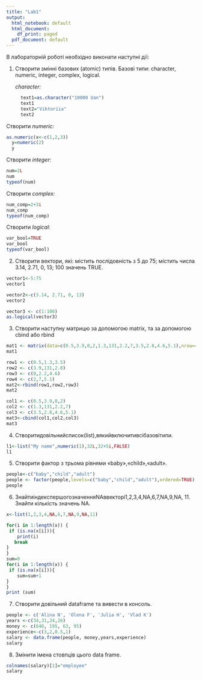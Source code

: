 ---
title: "Lab1"
output:
  html_notebook: default
  html_document:
    df_print: paged
  pdf_document: default
---

В лабораторній роботі необхідно виконати наступні дії:

1.  Створити змінні базових (atomic) типів. Базові типи: character, numeric, integer, complex, logical.

    *character:*

    ```{r}
      text1=as.character("10000 Uan")
      text1
      text2="Viktoriia"
      text2
    ```

Створити *numeric:*

```{r}
as.numeric(x<-c(1,2,3))
  y=numeric(2)
  y
```

Створити *integer:*

```{r}
num=2L
num
typeof(num)
```

Створити *complex:*

```{r}
num_comp=2+3i
num_comp
typeof(num_comp)
```

Створити *logical:*

```{r}
var_bool=TRUE
var_bool
typeof(var_bool)
```

2.  Створити вектори, які: містить послідовність з 5 до 75; містить числа 3.14, 2.71, 0, 13; 100 значень TRUE.

```{r}
vector1<-5:75
vector1
```

```{r}
vector2<-c(3.14, 2.71, 0, 13)
vector2
```

```{r}
vector3 <- c(1:100)
as.logical(vector3)
```

3.  Створити наступну матрицю за допомогою matrix, та за допомогою cbind або rbind

```{r}
mat1 <- matrix(data=c(0.5,3.9,0,2,1.3,131,2.2,7,3.5,2.8,4.6,5.1),nrow=4,ncol=3)
mat1

row1 <- c(0.5,1.3,3.5)
row2 <- c(3.9,131,2.8)
row3 <- c(0,2.2,4.6)
row4 <- c(2,7,5.1)
mat2<-rbind(row1,row2,row3)
mat2

col1 <- c(0.5,3.9,0,2)
col2 <- c(1.3,131,2.2,7)
col3 <- c(3.5,2.8,4.6,5.1)
mat3<-cbind(col1,col2,col3)
mat3


```

4.  Створитидовільнийсписок(list),вякийвключитивсібазовітипи.

```{r}
l1<-list("My name",numeric(1),32L,32+5i,FALSE)
l1
```

5.  Створити фактор з трьома рівнями «baby»,«child»,«adult».

```{r}
people<-c("baby","child","adult")
people <- factor(people,levels=c("baby","child","adult"),ordered=TRUE)
people
```

6.  ЗнайтиіндекспершогозначенняNAввекторі1,2,3,4,NA,6,7,NA,9,NA, 11. Знайти кількість значень NA.

```{r}
x<-list(1,2,3,4,NA,6,7,NA,9,NA,11)

for(i in 1:length(x)) {
 if (is.na(x[i])){
    print(i)
   break
}
}
sum=0
for(i in 1:length(x)) {
 if (is.na(x[i])){
    sum=sum+1
}
}
print (sum)
```

7.  Створити довільний dataframe та вивести в консоль.

```{r}
people <- c('Alina N', 'Olena F', 'Julia H', 'Vlad K')
years <-c(34,31,24,26)
money <- c(640, 195, 63, 95) 
experience<-c(3,2,0.5,1)
salary <- data.frame(people, money,years,experience)
salary
```

8.  Змінити імена стовпців цього data frame.

```{r}
colnames(salary)[1]="employee"
salary
```
